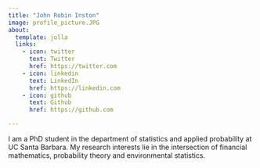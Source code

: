 ```yaml
---
title: "John Robin Inston"
image: profile_picture.JPG
about:
  template: jolla
  links:
    - icon: twitter
      text: Twitter
      href: https://twitter.com
    - icon: linkedin
      text: LinkedIn
      href: https://linkedin.com
    - icon: github
      text: Github
      href: https://github.com

---
```


I am a PhD student in the department of statistics and applied probability
at UC Santa Barbara.  My research interests lie in the intersection of 
financial mathematics, probability theory and environmental statistics.